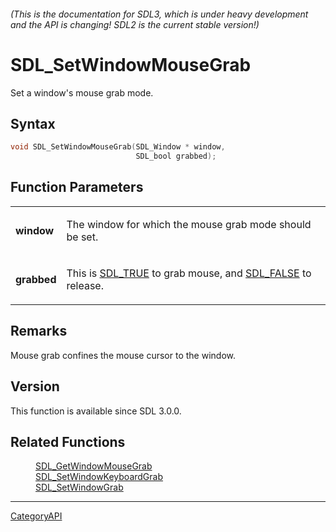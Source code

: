 ====== (This is the documentation for SDL3, which is under heavy development and the API is changing! SDL2 is the current stable version!) ======
= SDL_SetWindowMouseGrab =

Set a window's mouse grab mode.

== Syntax ==

<syntaxhighlight lang='c'>
void SDL_SetWindowMouseGrab(SDL_Window * window,
                            SDL_bool grabbed);
</syntaxhighlight>

== Function Parameters ==

{|
|'''window'''
|The window for which the mouse grab mode should be set.
|-
|'''grabbed'''
|This is [[SDL_TRUE]] to grab mouse, and [[SDL_FALSE]] to release.
|}

== Remarks ==

Mouse grab confines the mouse cursor to the window.

== Version ==

This function is available since SDL 3.0.0.

== Related Functions ==

:[[SDL_GetWindowMouseGrab]]
:[[SDL_SetWindowKeyboardGrab]]
:[[SDL_SetWindowGrab]]

----
[[CategoryAPI]]


